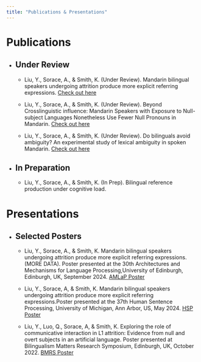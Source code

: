 ```yaml
---
title: "Publications & Presentations"
---
```


<h1>Publications</h1>

-   <h2>Under Review</h2>

    -   <p>

        Liu, Y., Sorace, A., & Smith, K. (Under Review). Mandarin bilingual speakers undergoing attrition produce more explicit referring expressions. <a href="manuscript_final_YL+AS+KS.pdf" target="_blank">Check out here</a>

    -   Liu, Y., Sorace, A., & Smith, K. (Under Review). Beyond Crosslinguistic influence: Mandarin Speakers with Exposure to Null-subject Languages Nonetheless Use Fewer Null Pronouns in Mandarin. <a href="beyond_crosslinguistic_influence_YL+AS+KS.pdf" target="_blank">Check out here</a>

    -   Liu, Y., Sorace, A., & Smith, K. (Under Review). Do bilinguals avoid ambiguity? An experimental study of lexical ambiguity in spoken Mandarin. <a href="do_bilinguals_avoid_ambiguity_YL+AS+KS.pdf" target="_blank">Check out here</a>

        </p>

-   <h2>In Preparation</h2>

    -   <p>Liu, Y., Sorace, A., & Smith, K. (In Prep). Bilingual reference production under cognitive load.</p>

<h1>Presentations</h1>

-   <h2>Selected Posters</h2>

    -   <p>Liu, Y., Sorace, A., & Smith, K. Mandarin bilingual speakers undergoing attrition produce more explicit referring expressions.(MORE DATA). Poster presented at the 30th Architectures and Mechanisms for Language Processing,University of Edinburgh, Edinburgh, UK, September 2024. <a href="AMLaP_poster.pdf" target="_blank">AMLaP Poster</a></p>

    -   <p>Liu, Y., Sorace, A, & Smith, K. Mandarin bilingual speakers undergoing attrition produce more explicit referring expressions.Poster presented at the 37th Human Sentence Processing, University of Michigan, Ann Arbor, US, May 2024. <a href="HSP_poster.pdf" target="_blank">HSP Poster</a></p>

    -   <p>Liu, Y., Luo, Q., Sorace, A, & Smith, K. Exploring the role of communicative interaction in L1 attrition: Evidence from null and overt subjects in an artificial language. Poster presented at Bilingualism Matters Research Symposium, Edinburgh, UK, October 2022. <a href="BMRS_poster.pdf" target="_blank">BMRS Poster</a></p>
